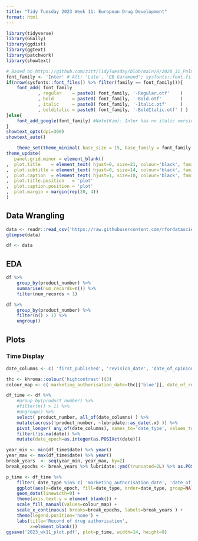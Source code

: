 ```yaml
---
title: "Tidy Tuesday 2023 Week 11: European Drug Development"
format: html
---
```

```r
library(tidyverse)
library(GGally)
library(ggdist)
library(ggtext)
library(patchwork)
library(showtext)

# Based on https://github.com/z3tt/TidyTuesday/blob/main/R/2020_31_PalmerPenguins.Rmd
font_family <- 'Inter' # Alt: 'Lato', 'EB Garamond'; sysfonts::font.files() %>% pull(family) %>% unique()
if(nrow(sysfonts::font_files() %>% filter(family == font_family))){
	font_add( font_family
	        , regular    = paste0( font_family, '-Regular.otf'    )
	        , bold       = paste0( font_family, '-Bold.otf'       )
	        , italic     = paste0( font_family, '-Italic.otf'     )
	        , bolditalic = paste0( font_family, '-BoldItalic.otf' ) )
}else{
	font_add_google(font_family) #Note(Kim): Inter has no italic version
}
showtext_opts(dpi=300)
showtext_auto()

	theme_set(theme_minimal( base_size = 15, base_family = font_family ))
theme_update(
   panel.grid.minor = element_blank()
,  plot.title    = element_text( hjust=0, size=21, colour='black', family=font_family, face='bold'       , margin=margin(t=10, b=35)                   )
,  plot.subtitle = element_text( hjust=0, size=14, colour='black', family=font_family, face='bold.italic', margin=margin(0, 0, 25, 0)                  )
,  plot.caption  = element_text( hjust=1, size=10, colour='black', family=font_family, face='plain'      , margin=margin(30, 0, 0, 0), lineheight=1.05 )
,  plot.title.position   = 'plot'
,  plot.caption.position = 'plot'
,  plot.margin = margin(rep(20, 4))
)
```



## Data Wrangling

```r
data <- readr::read_csv('https://raw.githubusercontent.com/rfordatascience/tidytuesday/master/data/2023/2023-03-14/drugs.csv') 
glimpse(data)

df <- data
```

## EDA

```r
df %>% 
	group_by(product_number) %>% 
	summarise(num_records=n()) %>% 
	filter(num_records > 1)

df %>% 
	group_by(product_number) %>% 
	filter(n() > 1) %>% 
	ungroup()
```

## Plots

### Time Display

```r
date_columns <- c( 'first_published', 'revision_date', 'date_of_opinion', 'marketing_authorisation_date', 'date_of_refusal_of_marketing_authorisation' )

thc <- khroma::colour('highcontrast')(3)
colour_map <- c( marketing_authorisation_date=thc[['blue']], date_of_refusal_of_marketing_authorisation=thc[['red']])

df_time <- df %>% 
	#group_by(product_number) %>% 
	#filter(n() > 1) %>% 
	#ungroup() %>% 
	select( product_number, all_of(date_columns) ) %>% 
	mutate(across(!product_number, ~lubridate::as_date(.x) )) %>% 
	pivot_longer( any_of(date_columns), names_to='date_type', values_to='date' ) %>% 
	filter(!is.na(date)) %>% 
	mutate(date_epoch=as.integer(as.POSIXct(date)))

year_min <- min(df_time$date) %>% year()
year_max <- max(df_time$date) %>% year()
break_years  <- seq(year_min, year_max, by=2)
break_epochs <- break_years %>% lubridate::ymd(truncated=2L) %>% as.POSIXct() %>% as.integer()

p_time <- df_time %>% 
	filter( date_type %in% c( 'marketing_authorisation_date', 'date_of_refusal_of_marketing_authorisation' )) %>% 
	ggplot(aes(x=date_epoch, fill=date_type, order=date_type, group=NA)) +
	geom_dots(linewidth=0) +
	theme(axis.text.y = element_blank()) +
	scale_fill_manual(values=colour_map) +
	scale_x_continuous( breaks=break_epochs, labels=break_years ) +
	theme(legend.position='none') +
	labs(title='Record of drug authorisation',
		 x=element_blank())
ggsave('2023_wk11_plot.pdf', plot=p_time, width=14, height=9)
```

